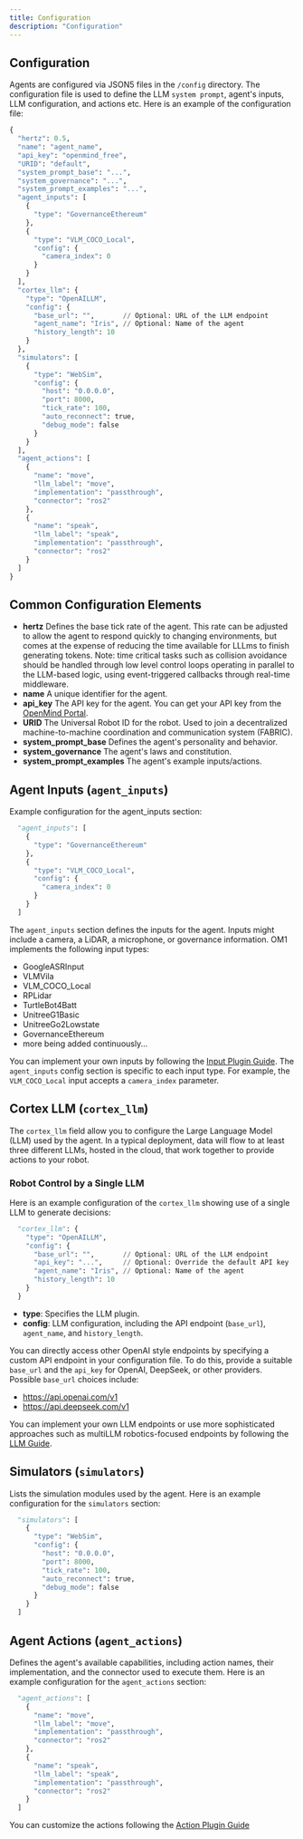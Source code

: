 ---
title: Configuration
description: "Configuration"
---

## Configuration

Agents are configured via JSON5 files in the `/config` directory. The configuration file is used to define the LLM `system prompt`, agent's inputs, LLM configuration, and actions etc. Here is an example of the configuration file:

```python
{
  "hertz": 0.5,
  "name": "agent_name",
  "api_key": "openmind_free",
  "URID": "default",
  "system_prompt_base": "...",
  "system_governance": "...",
  "system_prompt_examples": "...",
  "agent_inputs": [
    {
      "type": "GovernanceEthereum"
    },
    {
      "type": "VLM_COCO_Local",
      "config": {
        "camera_index": 0
      }
    }
  ],
  "cortex_llm": {
    "type": "OpenAILLM",
    "config": {
      "base_url": "",       // Optional: URL of the LLM endpoint
      "agent_name": "Iris", // Optional: Name of the agent
      "history_length": 10
    }
  },
  "simulators": [
    {
      "type": "WebSim",
      "config": {
        "host": "0.0.0.0",
        "port": 8000,
        "tick_rate": 100,
        "auto_reconnect": true,
        "debug_mode": false
      }
    }
  ],
  "agent_actions": [
    {
      "name": "move",
      "llm_label": "move",
      "implementation": "passthrough",
      "connector": "ros2"
    },
    {
      "name": "speak",
      "llm_label": "speak",
      "implementation": "passthrough",
      "connector": "ros2"
    }
  ]
}
```

## Common Configuration Elements

* **hertz** Defines the base tick rate of the agent. This rate can be adjusted to allow the agent to respond quickly to changing environments, but comes at the expense of reducing the time available for LLLms to finish generating tokens. Note: time critical tasks such as collision avoidance should be handled through low level control loops operating in parallel to the LLM-based logic, using event-triggered callbacks through real-time middleware. 
* **name** A unique identifier for the agent.
* **api_key** The API key for the agent. You can get your API key from the [OpenMind Portal](https://portal.openmind.org/).
* **URID** The Universal Robot ID for the robot. Used to join a decentralized machine-to-machine coordination and communication system (FABRIC). 
* **system_prompt_base** Defines the agent's personality and behavior.
* **system_governance** The agent's laws and constitution.
* **system_prompt_examples** The agent's example inputs/actions.

## Agent Inputs (`agent_inputs`)

Example configuration for the agent_inputs section:

```python
  "agent_inputs": [
    {
      "type": "GovernanceEthereum"
    },
    {
      "type": "VLM_COCO_Local",
      "config": {
        "camera_index": 0
      }
    }
  ]
```

The `agent_inputs` section defines the inputs for the agent. Inputs might include a camera, a LiDAR, a microphone, or governance information. OM1 implements the following input types:

* GoogleASRInput
* VLMVila
* VLM_COCO_Local
* RPLidar
* TurtleBot4Batt
* UnitreeG1Basic
* UnitreeGo2Lowstate
* GovernanceEthereum
* more being added continuously...

You can implement your own inputs by following the [Input Plugin Guide](4_inputs.mdx). The `agent_inputs` config section is specific to each input type. For example, the `VLM_COCO_Local` input accepts a `camera_index` parameter.

## Cortex LLM (`cortex_llm`)

The `cortex_llm` field allow you to configure the Large Language Model (LLM) used by the agent. In a typical deployment, data will flow to at least three different LLMs, hosted in the cloud, that work together to provide actions to your robot.

### Robot Control by a Single LLM

Here is an example configuration of the `cortex_llm` showing use of a single LLM to generate decisions:

```python
  "cortex_llm": {
    "type": "OpenAILLM",
    "config": {
      "base_url": "",       // Optional: URL of the LLM endpoint
      "api_key": "...",     // Optional: Override the default API key
      "agent_name": "Iris", // Optional: Name of the agent
      "history_length": 10
    }
  }
```

* **type**: Specifies the LLM plugin.
* **config**: LLM configuration, including the API endpoint (`base_url`), `agent_name`, and `history_length`.

You can directly access other OpenAI style endpoints by specifying a custom API endpoint in your configuration file. To do this, provide a suitable `base_url` and the `api_key` for OpenAI, DeepSeek, or other providers. Possible `base_url` choices include:

* https://api.openai.com/v1
* https://api.deepseek.com/v1

You can implement your own LLM endpoints or use more sophisticated approaches such as multiLLM robotics-focused endpoints by following the [LLM Guide](5_llms.mdx).

## Simulators (`simulators`)

Lists the simulation modules used by the agent. Here is an example configuration for the `simulators` section:

```python
  "simulators": [
    {
      "type": "WebSim",
      "config": {
        "host": "0.0.0.0",
        "port": 8000,
        "tick_rate": 100,
        "auto_reconnect": true,
        "debug_mode": false
      }
    }
  ]
```

## Agent Actions (`agent_actions`)

Defines the agent's available capabilities, including action names, their implementation, and the connector used to execute them. Here is an example configuration for the `agent_actions` section:

```python
  "agent_actions": [
    {
      "name": "move",
      "llm_label": "move",
      "implementation": "passthrough",
      "connector": "ros2"
    },
    {
      "name": "speak",
      "llm_label": "speak",
      "implementation": "passthrough",
      "connector": "ros2"
    }
  ]
```

You can customize the actions following the [Action Plugin Guide](6_actions.mdx)
